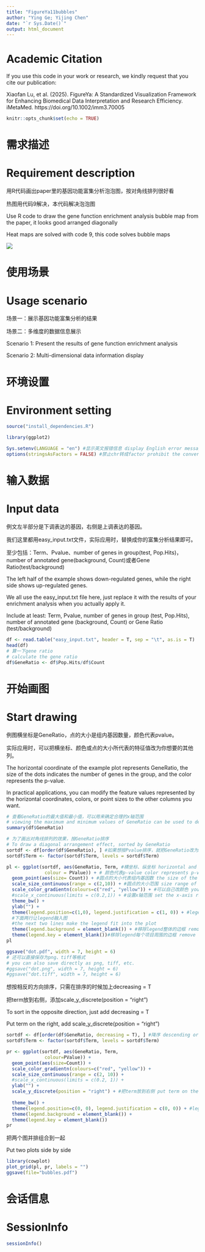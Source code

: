 ```yaml
---
title: "FigureYa11bubbles"
author: "Ying Ge; Yijing Chen"
date: "`r Sys.Date()`"
output: html_document
---
```


# Academic Citation
If you use this code in your work or research, we kindly request that you cite our publication:

Xiaofan Lu, et al. (2025). FigureYa: A Standardized Visualization Framework for Enhancing Biomedical Data Interpretation and Research Efficiency. iMetaMed. https://doi.org/10.1002/imm3.70005


```r
knitr::opts_chunk$set(echo = TRUE)
```

# 需求描述
# Requirement description

用R代码画出paper里的基因功能富集分析泡泡图，按对角线排列很好看

热图用代码9解决，本代码解决泡泡图

Use R code to draw the gene function enrichment analysis bubble map from the paper, it looks good arranged diagonally

Heat maps are solved with code 9, this code solves bubble maps

![](example.png)

# 使用场景
# Usage scenario

场景一：展示基因功能富集分析的结果

场景二：多维度的数据信息展示

Scenario 1: Present the results of gene function enrichment analysis

Scenario 2: Multi-dimensional data information display

# 环境设置
# Environment setting

```r
source("install_dependencies.R")

library(ggplot2)

Sys.setenv(LANGUAGE = "en") #显示英文报错信息 display English error messages
options(stringsAsFactors = FALSE) #禁止chr转成factor prohibit the conversion of chr to factor
```

# 输入数据
# Input data

例文左半部分是下调表达的基因，右侧是上调表达的基因。

我们这里都用easy_input.txt文件，实际应用时，替换成你的富集分析结果即可。

至少包括：Term、Pvalue、number of genes in group(test, Pop.Hits)，number of annotated gene(background, Count)或者Gene Ratio(test/background)

The left half of the example shows down-regulated genes, while the right side shows up-regulated genes.

We all use the easy_input.txt file here, just replace it with the results of your enrichment analysis when you actually apply it.

Include at least: Term, Pvalue, number of genes in group (test, Pop.Hits), number of annotated gene (background, Count) or Gene Ratio (test/background)

```r
df <- read.table("easy_input.txt", header = T, sep = "\t", as.is = T)
head(df)
# 算一下gene ratio
# calculate the gene ratio
df$GeneRatio <- df$Pop.Hits/df$Count
```

# 开始画图
# Start drawing

例图横坐标是GeneRatio，点的大小是组内基因数量，颜色代表pvalue。

实际应用时，可以把横坐标、颜色或点的大小所代表的特征值改为你想要的其他列。

The horizontal coordinate of the example plot represents GeneRatio, the size of the dots indicates the number of genes in the group, and the color represents the p-value.

In practical applications, you can modify the feature values represented by the horizontal coordinates, colors, or point sizes to the other columns you want.

```r
# 查看GeneRatio的最大值和最小值，可以用来确定合理的x轴范围
# viewing the maximum and minimum values of GeneRatio can be used to determine a reasonable range for the x-axis
summary(df$GeneRatio)

# 为了画出对角线排列的效果，按GeneRatio排序
# To draw a diagonal arrangement effect, sorted by GeneRatio
sortdf <- df[order(df$GeneRatio), ] #如果想按Pvalue排序，就把GeneRatio改为PValue If you want to sort by Pvalue, change the GeneRatio to PValue
sortdf$Term <- factor(sortdf$Term, levels = sortdf$Term)

pl <- ggplot(sortdf, aes(GeneRatio, Term, #横坐标、纵坐标 horizontal and vertical coordinates
              colour = PValue)) + # 颜色代表p-value color represents p-values
  geom_point(aes(size= Count)) + #圆点的大小代表组内基因数 the size of the dots represents the number of genes in the group
  scale_size_continuous(range = c(2,10)) + #圆点的大小范围 size range of the dot
  scale_color_gradientn(colours=c("red", "yellow")) + #可以自己改颜色 you can change the color yourself
  #scale_x_continuous(limits = c(0.2,1)) + #设置x轴范围 set the x-axis range
  theme_bw() + 
  ylab("") + 
  theme(legend.position=c(1,0), legend.justification = c(1, 0)) + #legend画在右下角 the legend is drawn in the lower right corner
  #下面两行让legend融入图
  #the next two lines make the legend fit into the plot
  theme(legend.background = element_blank()) + #移除legend整体的边框 remove the overall border of the legend
  theme(legend.key = element_blank())#移除legend每个项目周围的边框 remove the border around each item in the legend
pl

ggsave("dot.pdf", width = 7, height = 6)
# 还可以直接保存为png、tiff等格式
# you can also save directly as png, tiff, etc.
#ggsave("dot.png", width = 7, height = 6)
#ggsave("dot.tiff", width = 7, height = 6)
```

想按相反的方向排序，只需在排序的时候加上decreasing = T

把term放到右侧，添加scale_y_discrete(position = "right")

To sort in the opposite direction, just add decreasing = T

Put term on the right, add scale_y_discrete(position = “right”)

```r
sortdf <- df[order(df$GeneRatio, decreasing = T), ] #降序 descending order
sortdf$Term <- factor(sortdf$Term, levels = sortdf$Term)

pr <- ggplot(sortdf, aes(GeneRatio, Term, 
              colour=PValue)) + 
  geom_point(aes(size=Count)) + 
  scale_color_gradientn(colours=c("red", "yellow")) + 
  scale_size_continuous(range = c(2, 10)) + 
  #scale_x_continuous(limits = c(0.2, 1)) + 
  ylab("") + 
  scale_y_discrete(position = "right") + #把term放到右侧 put term on the right
  
  theme_bw() + 
  theme(legend.position=c(0, 0), legend.justification = c(0, 0)) + #legend画在左下角 the legend is drawn in the lower left corner
  theme(legend.background = element_blank()) + 
  theme(legend.key = element_blank())
pr
```

把两个图并排组合到一起

Put two plots side by side

```r
library(cowplot)
plot_grid(pl, pr, labels = "")
ggsave(file="bubbles.pdf")
```

# 会话信息
# SessionInfo

```r
sessionInfo()
```
